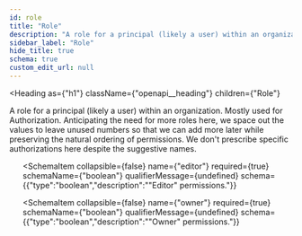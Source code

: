 ```yaml
---
id: role
title: "Role"
description: "A role for a principal (likely a user) within an organization. Mostly used"
sidebar_label: "Role"
hide_title: true
schema: true
custom_edit_url: null
---
```



<Heading
  as={"h1"}
  className={"openapi__heading"}
  children={"Role"}
>
</Heading>



A role for a principal (likely a user) within an organization. Mostly used
 for Authorization. Anticipating the need for more roles here, we space out
 the values to leave unused numbers so that we can add more later while
 preserving the natural ordering of permissions. We don't prescribe specific
 authorizations here despite the suggestive names.

<ul>
  <SchemaItem
    collapsible={false}
    name={"basic"}
    required={true}
    schemaName={"boolean"}
    qualifierMessage={undefined}
    schema={{"type":"boolean","description":"\"Basic\" permissions."}}
  >
    
  </SchemaItem><SchemaItem
    collapsible={false}
    name={"editor"}
    required={true}
    schemaName={"boolean"}
    qualifierMessage={undefined}
    schema={{"type":"boolean","description":"\"Editor\" permissions."}}
  >
    
  </SchemaItem><SchemaItem
    collapsible={false}
    name={"owner"}
    required={true}
    schemaName={"boolean"}
    qualifierMessage={undefined}
    schema={{"type":"boolean","description":"\"Owner\" permissions."}}
  >
    
  </SchemaItem>
</ul>
            